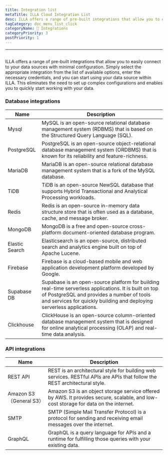 ```yaml
---
title: Integration list
metaTitle: ILLA Cloud Integration List
desc: ILLA offers a range of pre-built integrations that allow you to easily connect to your data sources with minimal configuration
tagCategory: doc_menu_list_click
categoryName: 🔨 Integrations
categoryPriority: 3
postPriority: 1
---
```


* * *

## <h2 hidden>Integration List</h2>

ILLA offers a range of pre-built integrations that allow you to easily connect to your data sources with minimal configuration. Simply select the appropriate integration from the list of available options, enter the necessary credentials, and you can start using your data source within ILLA. This eliminates the need to set up complex configurations and enables you to quickly start working with your data.

### Database integrations

| Name           | Description                                                                                                                                                                                                                  |
| -------------- | ---------------------------------------------------------------------------------------------------------------------------------------------------------------------------------------------------------------------------- |
| Mysql          | MySQL is an open-source relational database management system (RDBMS) that is based on the Structured Query Language (SQL).                                                                                                  |
| PostgreSQL     | PostgreSQL is an open-source object-relational database management system (ORDBMS) that is known for its reliability and feature-richness.                                                                                   |
| MariaDB        | MariaDB is an open-source relational database management system that is a fork of the MySQL database.                                                                                                                        |
| TiDB           | TiDB is an open-source NewSQL database that supports Hybrid Transactional and Analytical Processing workloads.                                                                                                               |
| Redis          | Redis is an open-source in-memory data structure store that is often used as a database, cache, and message broker.                                                                                                          |
| MongoDB        | MongoDB is a free and open-source cross-platform document-oriented database program.                                                                                                                                         |
| Elastic Search | Elasticsearch is an open-source, distributed search and analytics engine built on top of Apache Lucene.                                                                                                                      |
| Firebase       | Firebase is a cloud-based mobile and web application development platform developed by Google.                                                                                                                               |
| Supabase DB    | Supabase is an open-source platform for building real-time serverless applications. It is built on top of PostgreSQL and provides a number of tools and services for quickly building and deploying serverless applications. |
| Clickhouse     | ClickHouse is an open-source column-oriented database management system that is designed for online analytical processing (OLAP) and real-time data analysis.                                                                |

### API integrations

| Name                  | Description                                                                                                                         |
| --------------------- | ----------------------------------------------------------------------------------------------------------------------------------- |
| REST API              | REST is an architectural style for building web services. RESTful APIs are APIs that follow the REST architectural style.           |
| Amazon S3（General S3） | Amazon S3 is an object storage service offered by AWS. It provides secure, scalable, and low-cost storage for data on the internet. |
| SMTP                  | SMTP (Simple Mail Transfer Protocol) is a protocol for sending and receiving email messages over the internet.                      |
| GraphQL               | GraphQL is a query language for APIs and a runtime for fulfilling those queries with your existing data.                            |
